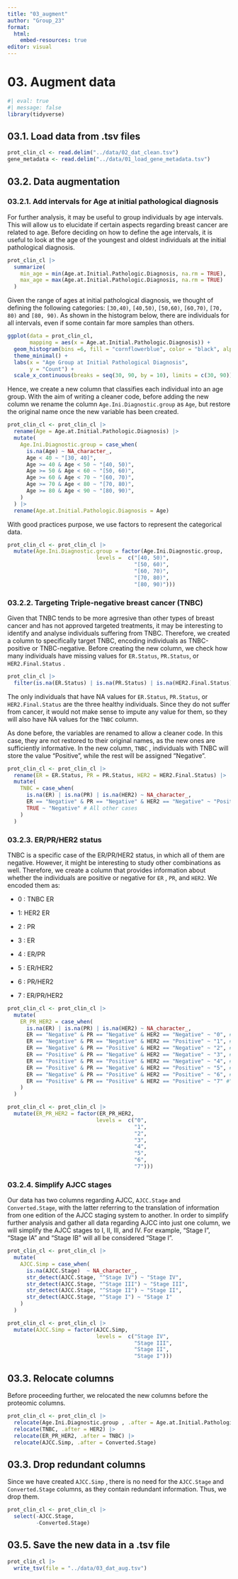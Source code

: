```yaml
---
title: "03_augment"
author: "Group_23"
format:
  html:
    embed-resources: true
editor: visual
---
```


# 03. Augment data

```r
#| eval: true 
#| message: false
library(tidyverse)
```

## 03.1. Load data from .tsv files

```r
prot_clin_cl <- read.delim("../data/02_dat_clean.tsv")
gene_metadata <- read.delim("../data/01_load_gene_metadata.tsv")
```

## 03.2. Data augmentation

### 03.2.1. Add intervals for Age at initial pathological diagnosis

For further analysis, it may be useful to group individuals by age intervals. This will allow us to elucidate if certain aspects regarding breast cancer are related to age. Before deciding on how to define the age intervals, it is useful to look at the age of the youngest and oldest individuals at the initial pathological diagnosis.

```r
prot_clin_cl |>
  summarize(
    min_age = min(Age.at.Initial.Pathologic.Diagnosis, na.rm = TRUE),
    max_age = max(Age.at.Initial.Pathologic.Diagnosis, na.rm = TRUE)
  ) 
```

Given the range of ages at initial pathological diagnosis, we thought of defining the following categories: `[30,40)`, `[40,50)`, `[50,60)`, `[60,70)`, `[70, 80)` and `[80, 90)`. As shown in the histogram below, there are individuals for all intervals, even if some contain far more samples than others.

```r
ggplot(data = prot_clin_cl,
       mapping = aes(x = Age.at.Initial.Pathologic.Diagnosis)) +
  geom_histogram(bins =6, fill = "cornflowerblue", color = "black", alpha = 0.7) +
  theme_minimal() +
  labs(x = "Age Group at Initial Pathological Diagnosis",
       y = "Count") +
  scale_x_continuous(breaks = seq(30, 90, by = 10), limits = c(30, 90))
```

Hence, we create a new column that classifies each individual into an age group. With the aim of writing a cleaner code, before adding the new column we rename the column `Age.Ini.Diagnostic.group` as `Age`, but restore the original name once the new variable has been created.

```r
prot_clin_cl <- prot_clin_cl |>
  rename(Age = Age.at.Initial.Pathologic.Diagnosis) |>
  mutate(
    Age.Ini.Diagnostic.group = case_when(
      is.na(Age) ~ NA_character_,
      Age < 40 ~ "[30, 40]",
      Age >= 40 & Age < 50 ~ "[40, 50)",
      Age >= 50 & Age < 60 ~ "[50, 60)",
      Age >= 60 & Age < 70 ~ "[60, 70)",
      Age >= 70 & Age < 80 ~ "[70, 80)",
      Age >= 80 & Age < 90 ~ "[80, 90)",
    )
  ) |>
  rename(Age.at.Initial.Pathologic.Diagnosis = Age)
```

With good practices purpose, we use factors to represent the categorical data.

```r
prot_clin_cl <- prot_clin_cl |>
  mutate(Age.Ini.Diagnostic.group = factor(Age.Ini.Diagnostic.group,
                            levels =  c("[40, 50)", 
                                        "[50, 60)",
                                        "[60, 70)", 
                                        "[70, 80)", 
                                        "[80, 90)")))
```

### 03.2.2. Targeting Triple-negative breast cancer (TNBC)

Given that TNBC tends to be more agrresive than other types of breast cancer and has not approved targeted treatments, it may be interesting to identify and analyse individuals suffering from TNBC. Therefore, we created a column to specifically target TNBC, encoding individuals as TNBC-positive or TNBC-negative. Before creating the new column, we check how many individuals have missing values for `ER.Status`, `PR.Status`, or `HER2.Final.Status` .

```r
prot_clin_cl |>
  filter(is.na(ER.Status) | is.na(PR.Status) | is.na(HER2.Final.Status))
```

The only individuals that have NA values for `ER.Status`, `PR.Status`, or `HER2.Final.Status` are the three healthy individuals. Since they do not suffer from cancer, it would not make sense to impute any value for them, so they will also have NA values for the `TNBC` column.

As done before, the variables are renamed to allow a cleaner code. In this case, they are not restored to their original names, as the new ones are sufficiently informative. In the new column, `TNBC` , individuals with TNBC will store the value "Positive", while the rest will be assigned "Negative".

```r
prot_clin_cl <- prot_clin_cl |>
  rename(ER = ER.Status, PR = PR.Status, HER2 = HER2.Final.Status) |>
  mutate(
    TNBC = case_when(
      is.na(ER) | is.na(PR) | is.na(HER2) ~ NA_character_,
      ER == "Negative" & PR == "Negative" & HER2 == "Negative" ~ "Positive",
      TRUE ~ "Negative" # All other cases
    )
  )

```

### 03.2.3. ER/PR/HER2 status

TNBC is a specific case of the ER/PR/HER2 status, in which all of them are negative. However, it might be interesting to study other combinations as well. Therefore, we create a column that provides information about whether the individuals are positive or negative for `ER` , `PR`, and `HER2`. We encoded them as:

-   0 : TNBC ER

-   1: HER2 ER

-   2 : PR

-   3 : ER

-   4 : ER/PR

-   5 : ER/HER2

-   6 : PR/HER2

-   7 : ER/PR/HER2

```r
prot_clin_cl <- prot_clin_cl |>
  mutate(
    ER_PR_HER2 = case_when(
      is.na(ER) | is.na(PR) | is.na(HER2) ~ NA_character_,
      ER == "Negative" & PR == "Negative" & HER2 == "Negative" ~ "0", #"TNBC",
      ER == "Negative" & PR == "Negative" & HER2 == "Positive" ~ "1", # "HER2",
      ER == "Negative" & PR == "Positive" & HER2 == "Negative" ~ "2", # "PR",
      ER == "Positive" & PR == "Negative" & HER2 == "Negative" ~ "3", #"ER",
      ER == "Positive" & PR == "Positive" & HER2 == "Negative" ~ "4", # "ER/PR",
      ER == "Positive" & PR == "Negative" & HER2 == "Positive" ~ "5", # "ER/HER2",
      ER == "Negative" & PR == "Positive" & HER2 == "Positive" ~ "6", #"PR/HER2",
      ER == "Positive" & PR == "Positive" & HER2 == "Positive" ~ "7" #"ER/PR/HER2"
    )
  )
```

```r
prot_clin_cl <- prot_clin_cl |>
  mutate(ER_PR_HER2 = factor(ER_PR_HER2,
                            levels =  c("0", 
                                        "1",
                                        "2", 
                                        "3", 
                                        "4",
                                        "5",
                                        "6",
                                        "7")))
```

### 03.2.4. Simplify AJCC stages

Our data has two columns regarding AJCC, `AJCC.Stage` and `Converted.Stage`, with the latter referring to the translation of information from one edition of the AJCC staging system to another. In order to simplify further analysis and gather all data regarding AJCC into just one column, we will simplify the AJCC stages to I, II, III, and IV. For example, "Stage I", "Stage IA" and "Stage IB" will all be considered "Stage I".

```r
prot_clin_cl <- prot_clin_cl |>
  mutate(
    AJCC.Simp = case_when(
      is.na(AJCC.Stage)  ~ NA_character_,
      str_detect(AJCC.Stage, "^Stage IV") ~ "Stage IV",
      str_detect(AJCC.Stage, "^Stage III") ~ "Stage III",
      str_detect(AJCC.Stage, "^Stage II") ~ "Stage II",
      str_detect(AJCC.Stage, "^Stage I") ~ "Stage I"
    )
  )
```

```r
prot_clin_cl <- prot_clin_cl |>
  mutate(AJCC.Simp = factor(AJCC.Simp,
                            levels =  c("Stage IV", 
                                        "Stage III",
                                        "Stage II", 
                                        "Stage I")))
```

## 03.3. Relocate columns

Before proceeding further, we relocated the new columns before the proteomic columns.

```r

prot_clin_cl <- prot_clin_cl |> 
  relocate(Age.Ini.Diagnostic.group , .after = Age.at.Initial.Pathologic.Diagnosis) |>
  relocate(TNBC, .after = HER2) |>
  relocate(ER_PR_HER2, .after = TNBC) |>
  relocate(AJCC.Simp, .after = Converted.Stage)
```

## 03.3. Drop redundant columns

Since we have created `AJCC.Simp` , there is no need for the `AJCC.Stage` and `Converted.Stage` columns, as they contain redundant information. Thus, we drop them.

```r
prot_clin_cl <- prot_clin_cl |>
  select(-AJCC.Stage,
         -Converted.Stage)
```

## 03.5. Save the new data in a .tsv file

```r
prot_clin_cl |> 
  write_tsv(file = "../data/03_dat_aug.tsv")
```
